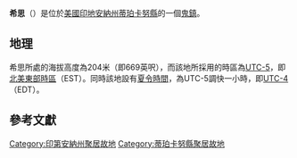 {{noteTA
|G1=USState
|G2=地名
|G3=Unit
}}
{{Infobox settlement
|official_name            = 希思
|native_name = Heath
|settlement_type          = [[鬼鎮|鬼鎮]]
|image_skyline            = 
|imagesize                = 
|image_map                = 
|mapsize                  = 
|pushpin_map              = USA Indiana
|pushpin_label            = 希思
|pushpin_label_position   = top
|pushpin_map_caption      = 希思在印地安納州的位置
|subdivision_type         = [[世界政區索引|國家]]
|subdivision_type1        = [[美国州份|州份]]
|subdivision_type2        = [[印地安納州行政区划|縣]]
|subdivision_name         = [[美国|美国]]
|subdivision_name1        = [[印地安納州|印地安納州]]
|subdivision_name2        = [[蒂珀卡努縣_(印地安納州)|蒂珀卡努縣]]
|elevation_ft             = 669
|elevation_m              = 204
|area_total_km2           = 
|area_total_sq_mi         = 
|area_land_km2            = 
|area_land_sq_mi          = 
|area_water_km2           = 
|area_water_sq_mi         = 
|population_as_of         = 2010
|population_footnotes     = 
|population_total         = 
|population_metro         = 
|population_density_km2   = auto
|population_density_sq_mi = auto
|timezone                 = [[北美东部时区|EST]]
|utc_offset               = -5
|coordinates              = {{coord|40|27|01|N|86|44|00|W|display=inline,title}}
| coor_pinpoint           = 
| coordinates_footnotes   = 
|timezone_DST             = EDT
|utc_offset_DST           = -4
|postal_code_type         = [[美國郵區編號|郵區編號]]
|postal_code              = 47905
|area_code                = {{link-en|电话区号765|Area code 765|765}}
|blank_name = [[地名信息系统|GNIS ID]]
|blank_info = 435952<ref name="GNIS">{{cite gnis|435952|Heath}}</ref>
}}
'''希思'''（{{lang-en|Heath}}）是位於[[美國|美國]][[印地安納州|印地安納州]][[蒂珀卡努縣_(印地安納州)|蒂珀卡努縣]]的一個[[鬼鎮|鬼鎮]]。

== 地理 ==
希思所處的海拔高度為204米（即669英呎），而該地所採用的時區為[[UTC-5|UTC-5]]，即[[北美東部時區|北美東部時區]]（EST）。同時該地設有[[夏令時間|夏令時間]]，為UTC-5調快一小時，即[[UTC-4|UTC-4]]（EDT）。

== 參考文獻 ==
{{reflist}}

{{蒂珀卡努縣 (印地安納州)}}

{{DEFAULTSORT:Heath}}
[[Category:印第安納州聚居故地|Category:印第安納州聚居故地]]
[[Category:蒂珀卡努縣聚居故地|Category:蒂珀卡努縣聚居故地]]

{{Indiana-geo-stub}}
{{US-ghost-town-stub}}